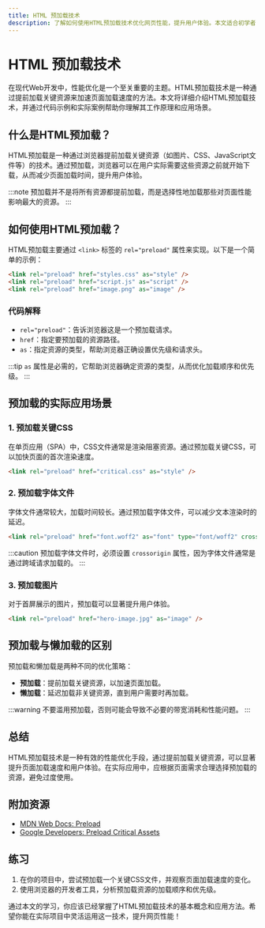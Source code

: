 ```yaml
---
title: HTML 预加载技术
description: 了解如何使用HTML预加载技术优化网页性能，提升用户体验。本文适合初学者，包含代码示例和实际应用场景。
---
```


# HTML 预加载技术

在现代Web开发中，性能优化是一个至关重要的主题。HTML预加载技术是一种通过提前加载关键资源来加速页面加载速度的方法。本文将详细介绍HTML预加载技术，并通过代码示例和实际案例帮助你理解其工作原理和应用场景。

## 什么是HTML预加载？

HTML预加载是一种通过浏览器提前加载关键资源（如图片、CSS、JavaScript文件等）的技术。通过预加载，浏览器可以在用户实际需要这些资源之前就开始下载，从而减少页面加载时间，提升用户体验。

:::note
预加载并不是将所有资源都提前加载，而是选择性地加载那些对页面性能影响最大的资源。
:::

## 如何使用HTML预加载？

HTML预加载主要通过 `<link>` 标签的 `rel="preload"` 属性来实现。以下是一个简单的示例：

```html
<link rel="preload" href="styles.css" as="style" />
<link rel="preload" href="script.js" as="script" />
<link rel="preload" href="image.png" as="image" />
```

### 代码解释

- `rel="preload"`：告诉浏览器这是一个预加载请求。
- `href`：指定要预加载的资源路径。
- `as`：指定资源的类型，帮助浏览器正确设置优先级和请求头。

:::tip
`as` 属性是必需的，它帮助浏览器确定资源的类型，从而优化加载顺序和优先级。
:::

## 预加载的实际应用场景

### 1. 预加载关键CSS

在单页应用（SPA）中，CSS文件通常是渲染阻塞资源。通过预加载关键CSS，可以加快页面的首次渲染速度。

```html
<link rel="preload" href="critical.css" as="style" />
```

### 2. 预加载字体文件

字体文件通常较大，加载时间较长。通过预加载字体文件，可以减少文本渲染时的延迟。

```html
<link rel="preload" href="font.woff2" as="font" type="font/woff2" crossorigin />
```

:::caution
预加载字体文件时，必须设置 `crossorigin` 属性，因为字体文件通常是通过跨域请求加载的。
:::

### 3. 预加载图片

对于首屏展示的图片，预加载可以显著提升用户体验。

```html
<link rel="preload" href="hero-image.jpg" as="image" />
```

## 预加载与懒加载的区别

预加载和懒加载是两种不同的优化策略：

- **预加载**：提前加载关键资源，以加速页面加载。
- **懒加载**：延迟加载非关键资源，直到用户需要时再加载。

:::warning
不要滥用预加载，否则可能会导致不必要的带宽消耗和性能问题。
:::

## 总结

HTML预加载技术是一种有效的性能优化手段，通过提前加载关键资源，可以显著提升页面加载速度和用户体验。在实际应用中，应根据页面需求合理选择预加载的资源，避免过度使用。

## 附加资源

- [MDN Web Docs: Preload](https://developer.mozilla.org/en-US/docs/Web/HTML/Link_types/preload)
- [Google Developers: Preload Critical Assets](https://developers.google.com/web/fundamentals/performance/optimizing-content-efficiency/webfont-optimization#preload_your_webfont_resources)

## 练习

1. 在你的项目中，尝试预加载一个关键CSS文件，并观察页面加载速度的变化。
2. 使用浏览器的开发者工具，分析预加载资源的加载顺序和优先级。

通过本文的学习，你应该已经掌握了HTML预加载技术的基本概念和应用方法。希望你能在实际项目中灵活运用这一技术，提升网页性能！